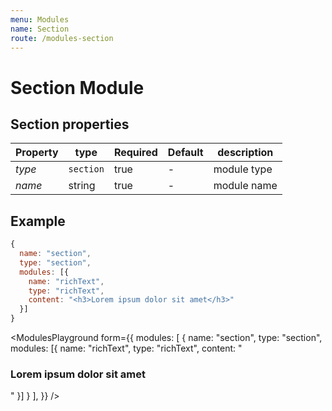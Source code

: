```yaml
---
menu: Modules
name: Section
route: /modules-section
---
```


# Section Module

## Section properties

| Property     | type           | Required | Default | description |
| ------------ | -------------- | -------- | ------- | ----------- |
| *type*       | `section`      | true     | -       | module type |
| *name*       | string         | true     | -       | module name |


## Example
```jsx
{
  name: "section",
  type: "section",
  modules: [{
    name: "richText",
    type: "richText",
    content: "<h3>Lorem ipsum dolor sit amet</h3>"
  }]
}
```

<ModulesPlayground
  form={{
    modules: [
      {
        name: "section",
        type: "section",
        modules: [{
          name: "richText",
          type: "richText",
          content: "<h3>Lorem ipsum dolor sit amet</h3>"
        }]
      }
    ],
  }}
/>
